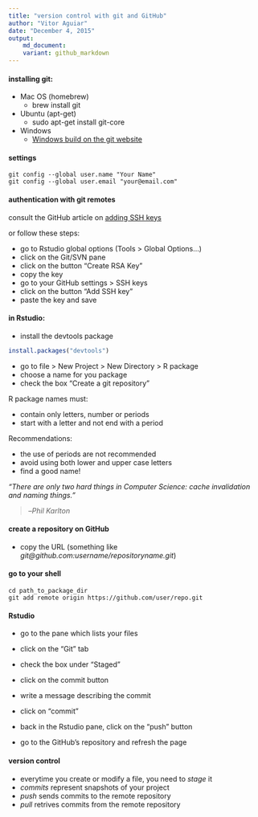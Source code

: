 ```yaml
---
title: "version control with git and GitHub"
author: "Vitor Aguiar"
date: "December 4, 2015"
output: 
    md_document:
    variant: github_markdown
---
```


#### installing git:

- Mac OS (homebrew)
    - brew install git
    
- Ubuntu (apt-get)
    - sudo apt-get install git-core
    
- Windows
    - [Windows build on the git website](https://git-scm.com)
    
#### settings

```
git config --global user.name "Your Name"
git config --global user.email "your@email.com"    
```

#### authentication with git remotes

consult the GitHub article on [adding SSH keys](https://help.github.com/articles/generating-ssh-keys/#platform-all) 

or follow these steps:

- go to Rstudio global options (Tools > Global Options...)
- click on the Git/SVN pane
- click on the button "Create RSA Key"
- copy the key
- go to your GitHub settings > SSH keys
- click on the button "Add SSH key"
- paste the key and save

#### in Rstudio:

- install the devtools package

```r
install.packages("devtools")
```

- go to file > New Project > New Directory > R package
- choose a name for you package
- check the box "Create a git repository"

R package names must:

- contain only letters, number or periods
- start with a letter and not end with a period

Recommendations:

- the use of periods are not recommended
- avoid using both lower and upper case letters
- find a good name!

*"There are only two hard things in Computer Science: cache invalidation and naming things."*

> --<cite>Phil Karlton</cite>

#### create a repository on GitHub

- copy the URL (something like *git@github.com:username/repositoryname.git*)

#### go to your shell

```
cd path_to_package_dir
git add remote origin https://github.com/user/repo.git
```

#### Rstudio

- go to the pane which lists your files
- click on the "Git" tab
- check the box under "Staged"
- click on the commit button
- write a message describing the commit
- click on "commit"
- back in the Rstudio pane, click on the "push" button

- go to the GitHub's repository and refresh the page

#### version control

- everytime you create or modify a file, you need to *stage* it
- *commits* represent snapshots of your project
- *push* sends commits to the remote repository
- *pull* retrives commits from the remote repository
